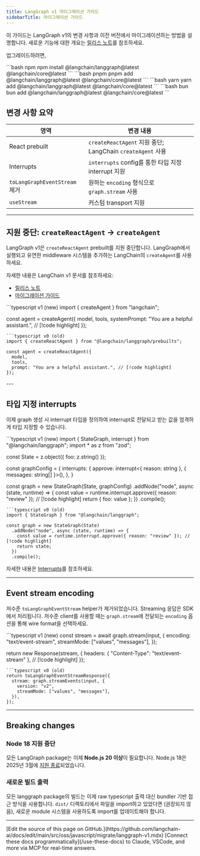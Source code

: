 ```yaml
---
title: LangGraph v1 마이그레이션 가이드
sidebarTitle: 마이그레이션 가이드
---
```


이 가이드는 LangGraph v1의 변경 사항과 이전 버전에서 마이그레이션하는 방법을 설명합니다. 새로운 기능에 대한 개요는 [릴리스 노트](/oss/javascript/releases/langgraph-v1)를 참조하세요.

업그레이드하려면,

<CodeGroup>
```bash npm
npm install @langchain/langgraph@latest @langchain/core@latest
```
```bash pnpm
pnpm add @langchain/langgraph@latest @langchain/core@latest
```
```bash yarn
yarn add @langchain/langgraph@latest @langchain/core@latest
```
```bash bun
bun add @langchain/langgraph@latest @langchain/core@latest
```
</CodeGroup>

## 변경 사항 요약

| 영역 | 변경 내용 |
|------|--------------|
| React prebuilt | `createReactAgent` 지원 중단; LangChain `createAgent` 사용 |
| Interrupts | `interrupts` config를 통한 타입 지정 interrupt 지원 |
| `toLangGraphEventStream` 제거 | 원하는 `encoding` 형식으로 `graph.stream` 사용 |
| `useStream` | 커스텀 transport 지원 |

---

## 지원 중단: `createReactAgent` → `createAgent`

LangGraph v1은 `createReactAgent` prebuilt를 지원 중단합니다. LangGraph에서 실행되고 유연한 middleware 시스템을 추가하는 LangChain의 `createAgent`를 사용하세요.

자세한 내용은 LangChain v1 문서를 참조하세요:

- [릴리스 노트](/oss/javascript/releases/langchain-v1#createagent)
- [마이그레이션 가이드](/oss/javascript/migrate/langchain-v1#createagent)

<CodeGroup>
```typescript v1 (new)
import { createAgent } from "langchain";

const agent = createAgent({
  model,
  tools,
  systemPrompt: "You are a helpful assistant.", // [!code highlight]
});
```
```typescript v0 (old)
import { createReactAgent } from "@langchain/langgraph/prebuilts";

const agent = createReactAgent({
  model,
  tools,
  prompt: "You are a helpful assistant.", // [!code highlight]
});
```
</CodeGroup>
---

## 타입 지정 interrupts

이제 graph 생성 시 interrupt 타입을 정의하여 interrupt로 전달되고 받는 값을 엄격하게 타입 지정할 수 있습니다.

<CodeGroup>
```typescript v1 (new)
import { StateGraph, interrupt } from "@langchain/langgraph";
import * as z from "zod";

const State = z.object({ foo: z.string() });

const graphConfig = {
  interrupts: {
    approve: interrupt<{ reason: string }, { messages: string[] }>(),
  },
}

const graph = new StateGraph(State, graphConfig)
  .addNode("node", async (state, runtime) => {
    const value = runtime.interrupt.approve({ reason: "review" }); // [!code highlight]
    return { foo: value };
  })
  .compile();
```
```typescript v0 (old)
import { StateGraph } from "@langchain/langgraph";

const graph = new StateGraph(State)
  .addNode("node", async (state, runtime) => {
    const value = runtime.interrupt.approve({ reason: "review" }); // [!code highlight]
    return state;
  })
  .compile();
```
</CodeGroup>

자세한 내용은 [Interrupts](/oss/javascript/langgraph/interrupts)를 참조하세요.

---

## Event stream encoding

저수준 `toLangGraphEventStream` helper가 제거되었습니다. Streaming 응답은 SDK에서 처리됩니다. 저수준 client를 사용할 때는 `graph.stream`에 전달되는 `encoding` 옵션을 통해 wire format을 선택하세요.

<CodeGroup>
```typescript v1 (new)
const stream = await graph.stream(input, {
  encoding: "text/event-stream",
  streamMode: ["values", "messages"],
});

return new Response(stream, {
  headers: { "Content-Type": "text/event-stream" }, // [!code highlight]
});
```
```typescript v0 (old)
return toLangGraphEventStreamResponse({
  stream: graph.streamEvents(input, {
    version: "v2",
    streamMode: ["values", "messages"],
  }),
});
```
</CodeGroup>

---

## Breaking changes

### Node 18 지원 중단

모든 LangGraph package는 이제 **Node.js 20 이상**이 필요합니다. Node.js 18은 2025년 3월에 [지원 종료](https://nodejs.org/en/about/releases/)되었습니다.

### 새로운 빌드 출력

모든 langgraph package의 빌드는 이제 raw typescript 출력 대신 bundler 기반 접근 방식을 사용합니다. `dist/` 디렉토리에서 파일을 import하고 있었다면 (권장되지 않음), 새로운 module 시스템을 사용하도록 import를 업데이트해야 합니다.

---

<Callout icon="pen-to-square" iconType="regular">
    [Edit the source of this page on GitHub.](https://github.com/langchain-ai/docs/edit/main/src/oss/javascript/migrate/langgraph-v1.mdx)
</Callout>
<Tip icon="terminal" iconType="regular">
    [Connect these docs programmatically](/use-these-docs) to Claude, VSCode, and more via MCP for    real-time answers.
</Tip>

